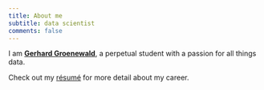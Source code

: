 ```yaml
---
title: About me
subtitle: data scientist
comments: false
---
```


I am [**Gerhard Groenewald**](https://www.linkedin.com/in/gerhardgroenewald/), a perpetual student with a passion for all things data.

Check out my [résumé](../../page/resume) for more detail about my career.
<br><br><hl>